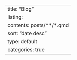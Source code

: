 ---
title: "Blog"
listing:
  contents: posts/**/*.qmd
  sort: "date desc"
  type: default
  categories: true
---